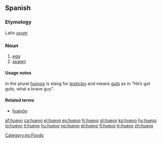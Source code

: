 ==Spanish==

===Etymology===
Latin ''[[ovum]]''

===Noun===
{{es-noun-m}}

# [[egg]]
# [[spawn]]

====Usage notes====
In the plural ''[[huevos]]'' is slang for ''[[testicle]]s'' and means ''[[guts]]'' as in “He’s got guts, what a brave guy”.

====Related terms====
*[[huevón]]

[[Category:es:Foods]]

[[af:huevo]]
[[ca:huevo]]
[[el:huevo]]
[[es:huevo]]
[[fr:huevo]]
[[gl:huevo]]
[[ko:huevo]]
[[hy:huevo]]
[[io:huevo]]
[[it:huevo]]
[[hu:huevo]]
[[no:huevo]]
[[pl:huevo]]
[[fi:huevo]]
[[tr:huevo]]
[[zh:huevo]]